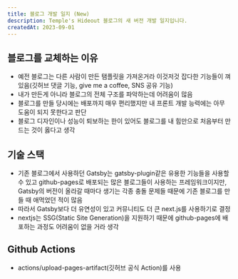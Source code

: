 ```yaml
---
title: 블로그 개발 일지 (New)
description: Temple's Hideout 블로그의 새 버전 개발 일지입니다.
createdAt: 2023-09-01
---
```


## 블로그를 교체하는 이유

- 예전 블로그는 다른 사람이 만든 탬플릿을 가져온거라 이것저것 잡다한 기능들이 껴있음(깃허브 댓글 기능, give me a coffee, SNS 공유 기능)
- 내가 만든게 아니라 블로그의 전체 구조를 파악하는데 어려움이 많음
- 블로그를 만들 당시에는 배포까지 매우 편리했지만 내 프론트 개발 능력에는 아무 도움이 되지 못한다고 판단
- 블로그 디자인이나 성능이 퇴보하는 한이 있어도 블로그를 내 힘만으로 처음부터 만드는 것이 옳다고 생각

## 기술 스택

- 기존 블로그에서 사용하던 Gatsby는 gatsby-plugin같은 유용한 기능들을 사용할 수 있고 github-pages로 배포되는 많은 블로그들이 사용하는 프레임워크이지만, Gatsby의 버전이 올라갈 때마다 생기는 각종 충돌 문제들 때문에 기존 블로그를 만들 때 애먹었던 적이 많음
- 따라서 Gatsby보다 더 유연성이 있고 커뮤니티도 더 큰 next.js를 사용하기로 결정
- nextjs는 SSG(Static Site Generation)을 지원하기 때문에 github-pages에 배포하는 과정도 어려움이 없을 거라 생각

## Github Actions

- actions/upload-pages-artifact(깃허브 공식 Action)를 사용
